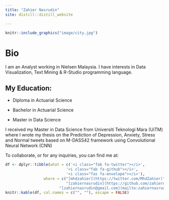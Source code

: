 ```yaml
---
title: "Zahier Nasrudin"
site: distill::distill_website

---
```


```r
knitr::include_graphics("image/city.jpg")
```

# Bio

I am an Analyst working in Nielsen Malaysia. I have interests in Data Visualization, Text Mining & R-Studio programming language.

## My Education:

-   Diploma in Actuarial Science

-   Bachelor in Actuarial Science

-   Master in Data Science

I received my Master in Data Science from Universiti Teknologi Mara (UiTM) where I wrote my thesis on the Prediction of Depression, Anxiety, Stress and Normal tweets based on M-DASS42 framework using Convolutional Neural Network (CNN)

To collaborate, or for any inquiries, you can find me at:

```r
df <- dplyr::tibble(what = c('<i class="fab fa-twitter"></i>',
                           '<i class="fab fa-github"></i>',
                           '<i class="fas fa-envelope"></i>'),
                 where = c("[mhdzahier](https://twitter.com/MhdZahier)",
                           "[zahiernasrudin](https://github.com/zahiernasrudin)",
                        "[zahiernasrudin@gmail.com](mailto:zahiernasrudin@gmail.com)"))
knitr::kable(df, col.names = c("", ""), escape = FALSE)
```